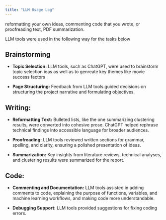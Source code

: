 ```yaml
---
title: "LLM Usage Log"
---
```


reformatting your own ideas, commenting code that you wrote, or proofreading text, PDF summarization.

LLM tools were used in the following way for the tasks below

## Brainstorming

* **Topic Selection:** LLM tools, such as ChatGPT, were used to brainstorm topic selection ieas as well as to genreate key themes like movie success factors
  
* **Page Structuring:** Feedback from LLM tools guided decisions on structuring the project narrative and formulating objectives.


## Writing: 

* **Reformatting Text:** Bulleted lists, like the one summarizing clustering results, were converted into cohesive prose. ChatGPT helped rephrase technical findings into accessible language for broader audiences.
  
* **Proofreading:** LLM tools reviewed written sections for grammar, spelling, and clarity, ensuring a polished presentation of ideas.
  
* **Summarization:** Key insights from literature reviews, technical analyses, and clustering results were summarized  for the report. 


## Code: 

* **Commenting and Documentation:** LLM tools assisted in adding comments to code, explaining the purpose of functions, variables, and machine learning workflows, and making code more understandable.

* **Debugging Support:** LLM tools provided suggestions for fixing coding errors.